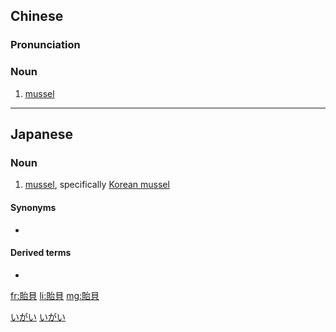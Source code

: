 {{also|贻贝}}
==Chinese==
{{zh-forms|s=贻贝}}

===Pronunciation===
{{zh-pron
|m=yíbèi
|c=ji4 bui3
|cat=n
}}

===Noun===
{{zh-noun}}

# [[mussel]]

{{zh-cat|Mollusks}}

----

==Japanese==
{{ja-kanjitab|い|かい|k2=がい|r=y|yomi=j}}

===Noun===
{{ja-noun|いがい|イガイ}}

# [[mussel]], specifically [[Korean mussel]]

====Synonyms====
* {{ja-r|ムール貝|ムールがい}}

====Derived terms====
* {{ja-r|ヨーロッパ貽貝|ヨーロッパいがい}}

[[Category:ja:Mollusks|いがい]]
[[Category:ja:Seafoods|いがい]]

[[fr:貽貝]]
[[li:貽貝]]
[[mg:貽貝]]